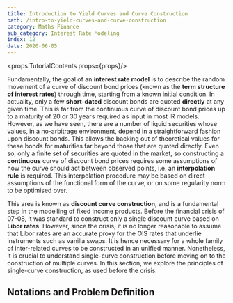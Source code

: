 ```yaml
---
title: Introduction to Yield Curves and Curve Construction
path: /intro-to-yield-curves-and-curve-construction
category: Maths Finance
sub_category: Interest Rate Modeling
index: 12
date: 2020-06-05
---
```


<props.TutorialContents props={props}/>

Fundamentally, the goal of an **interest rate model** is to describe the random movement of a curve of discount bond prices (known as the **term structure of interest rates**) through time, starting from a known initial condition. In actuality, only a few **short-dated** discount bonds are quoted **directly** at any given time. This is far from the continuous curve of discount bond prices up to a maturity of 20 or 30 years required as input in most IR models. However, as we have seen, there are a number of liquid securities whose values, in a no-arbitrage environment, depend in a straightforward fashion upon discount bonds. This allows the backing out of theoretical values for these bonds for maturities far beyond those that are quoted directly. Even so, only a finite set of securities are quoted in the market, so constructing a **continuous** curve of discount bond prices requires some assumptions of how the curve should act between observed points, i.e. an **interpolation rule** is required. This interpolation procedure may be based on direct assumptions of the functional form of the curve, or on some regularity norm to be optimised over.

This area is known as **discount curve construction**, and is a fundamental step in the modelling of fixed income products. Before the financial crisis of 07-08, it was standard to construct only a single discount curve based on **Libor rates**. However, since the crisis, it is no longer reasonable to assume that Libor rates are an accurate proxy for the OIS rates that underlie instruments such as vanilla swaps. It is hence necessary for a whole family of inter-related curves to be constructed in an unified manner. Nonetheless, it is crucial to understand single-curve construction before moving on to the construction of multiple curves. In this section, we explore the principles of single-curve construction, as used before the crisis.

## Notations and Problem Definition